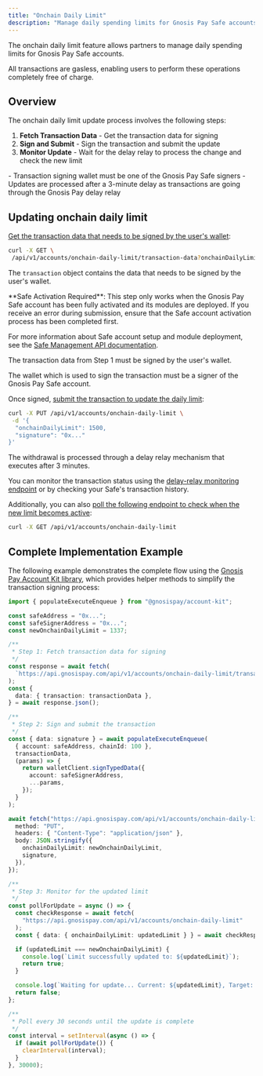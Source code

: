 ```yaml
---
title: "Onchain Daily Limit"
description: "Manage daily spending limits for Gnosis Pay Safe accounts"
---
```


The onchain daily limit feature allows partners to manage daily spending limits for Gnosis Pay Safe accounts.

All transactions are gasless, enabling users to perform these operations completely free of charge.

## Overview

The onchain daily limit update process involves the following steps:

1. **Fetch Transaction Data** - Get the transaction data for signing
2. **Sign and Submit** - Sign the transaction and submit the update
3. **Monitor Update** - Wait for the delay relay to process the change and check the new limit

<Warning>
- Transaction signing wallet must be one of the Gnosis Pay Safe signers
- Updates are processed after a 3-minute delay as transactions are going through the Gnosis Pay delay relay
</Warning>

## Updating onchain daily limit

<Steps titleSize="h3">
<Step title="Fetch Transaction Data for Signing">

[Get the transaction data that needs to be signed by the user's wallet](/api-reference/account-management/get-transaction-data-for-setting-daily-limit):

```bash cURL
curl -X GET \
 /api/v1/accounts/onchain-daily-limit/transaction-data?onchainDailyLimit=${newLimit}
```

The `transaction` object contains the data that needs to be signed by the user's wallet.
</Step>
<Step title="Sign and Submit Transaction">

<Warning>
**Safe Activation Required**: This step only works when the Gnosis Pay Safe account has been fully activated and its modules are deployed. If you receive an error during submission, ensure that the Safe account activation process has been completed first.

For more information about Safe account setup and module deployment, see the [Safe Management API documentation](/api-reference/safe-management/deploy-safe-modules-with-a-user-signature).
</Warning>

The transaction data from Step 1 must be signed by the user's wallet.

<Note>
The wallet which is used to sign the transaction must be a signer of the Gnosis Pay Safe account.
</Note>

Once signed, [submit the transaction to update the daily limit](/api-reference/account-management/set-onchain-daily-limit):


```bash cURL
curl -X PUT /api/v1/accounts/onchain-daily-limit \
 -d '{
  "onchainDailyLimit": 1500,
  "signature": "0x..."
}'
```

</Step>
<Step title="Monitor the Transaction Execution">

The withdrawal is processed through a delay relay mechanism that executes after 3 minutes.

You can monitor the transaction status using the [delay-relay monitoring endpoint](/api-reference/account-management/retrieve-the-list-of-delayed-transactions-for-the-authenticated-user)
or by checking your Safe's transaction history.

Additionally, you can also [poll the following endpoint to check when the new limit becomes active](/api-reference/account-management/get-current-onchain-daily-limit):


```bash cURL
curl -X GET /api/v1/accounts/onchain-daily-limit
```

</Step>
</Steps>

## Complete Implementation Example

The following example demonstrates the complete flow using the [Gnosis Pay Account Kit library](https://github.com/gnosispay/account-kit), which provides helper methods to simplify the transaction signing process:

```typescript
import { populateExecuteEnqueue } from "@gnosispay/account-kit";

const safeAddress = "0x...";
const safeSignerAddress = "0x...";
const newOnchainDailyLimit = 1337;

/**
 * Step 1: Fetch transaction data for signing
 */
const response = await fetch(
  `https://api.gnosispay.com/api/v1/accounts/onchain-daily-limit/transaction-data?onchainDailyLimit=${newOnchainDailyLimit}`
);
const {
  data: { transaction: transactionData },
} = await response.json();

/**
 * Step 2: Sign and submit the transaction
 */
const { data: signature } = await populateExecuteEnqueue(
  { account: safeAddress, chainId: 100 },
  transactionData,
  (params) => {
    return walletClient.signTypedData({
      account: safeSignerAddress,
      ...params,
    });
  }
);

await fetch("https://api.gnosispay.com/api/v1/accounts/onchain-daily-limit", {
  method: "PUT",
  headers: { "Content-Type": "application/json" },
  body: JSON.stringify({
    onchainDailyLimit: newOnchainDailyLimit,
    signature,
  }),
});

/**
 * Step 3: Monitor for the updated limit
 */
const pollForUpdate = async () => {
  const checkResponse = await fetch(
    "https://api.gnosispay.com/api/v1/accounts/onchain-daily-limit"
  );
  const { data: { onchainDailyLimit: updatedLimit } } = await checkResponse.json();

  if (updatedLimit === newOnchainDailyLimit) {
    console.log(`Limit successfully updated to: ${updatedLimit}`);
    return true;
  }

  console.log(`Waiting for update... Current: ${updatedLimit}, Target: ${newOnchainDailyLimit}`);
  return false;
};

/**
 * Poll every 30 seconds until the update is complete
 */
const interval = setInterval(async () => {
  if (await pollForUpdate()) {
    clearInterval(interval);
  }
}, 30000);
```
